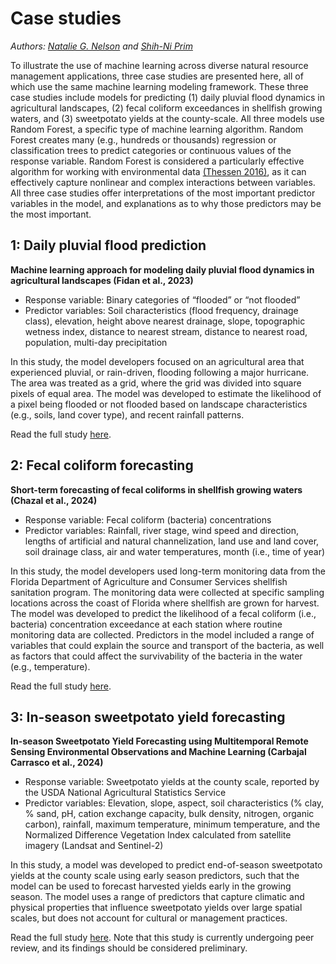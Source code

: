 # Case studies

*Authors: [Natalie G. Nelson](https://bae.ncsu.edu/people/nnelson4/) and [Shih-Ni Prim](https://www.linkedin.com/in/shih-ni-prim-14033336/)*

To illustrate the use of machine learning across diverse natural resource management applications, three case studies are presented here, all of which use the same machine learning modeling framework. These three case studies include models for predicting (1) daily pluvial flood dynamics in agricultural landscapes, (2) fecal coliform exceedances in shellfish growing waters, and (3) sweetpotato yields at the county-scale. All three models use Random Forest, a specific type of machine learning algorithm. Random Forest creates many (e.g., hundreds or thousands) regression or classification trees to predict categories or continuous values of the response variable. Random Forest is considered a particularly effective algorithm for working with environmental data [(Thessen 2016)](https://doi.org/10.3897/oneeco.1.e8621), as it can effectively capture nonlinear and complex interactions between variables. All three case studies offer interpretations of the most important predictor variables in the model, and explanations as to why those predictors may be the most important. 

## 1: Daily pluvial flood prediction

**Machine learning approach for modeling daily pluvial flood dynamics in agricultural landscapes (Fidan et al., 2023)**

* Response variable: Binary categories of “flooded” or “not flooded”
* Predictor variables: Soil characteristics (flood frequency, drainage class), elevation, height above nearest drainage, slope, topographic wetness index, distance to nearest stream, distance to nearest road, population, multi-day precipitation

In this study, the model developers focused on an agricultural area that experienced pluvial, or rain-driven, flooding following a major hurricane. The area was treated as a grid, where the grid was divided into square pixels of equal area. The model was developed to estimate the likelihood of a pixel being flooded or not flooded based on landscape characteristics (e.g., soils, land cover type), and recent rainfall patterns.

Read the full study [here](https://www.sciencedirect.com/science/article/pii/S1364815223001445?dgcid=author). 

## 2: Fecal coliform forecasting

**Short-term forecasting of fecal coliforms in shellfish growing waters (Chazal et al., 2024)**

* Response variable: Fecal coliform (bacteria) concentrations
* Predictor variables: Rainfall, river stage, wind speed and direction, lengths of artificial and natural channelization, land use and land cover, soil drainage class, air and water temperatures, month (i.e., time of year)

In this study, the model developers used long-term monitoring data from the Florida Department of Agriculture and Consumer Services shellfish sanitation program. The monitoring data were collected at specific sampling locations across the coast of Florida where shellfish are grown for harvest. The model was developed to predict the likelihood of a fecal coliform (i.e., bacteria) concentration exceedance at each station where routine monitoring data are collected. Predictors in the model included a range of variables that could explain the source and transport of the bacteria, as well as factors that could affect the survivability of the bacteria in the water (e.g., temperature). 

Read the full study [here](https://doi.org/10.1016/j.marpolbul.2024.116053). 

## 3: In-season sweetpotato yield forecasting

**In-season Sweetpotato Yield Forecasting using Multitemporal Remote Sensing Environmental Observations and Machine Learning (Carbajal Carrasco et al., 2024)**

* Response variable: Sweetpotato yields at the county scale, reported by the USDA National Agricultural Statistics Service
* Predictor variables: Elevation, slope, aspect, soil characteristics (% clay, % sand, pH, cation exchange capacity, bulk density, nitrogen, organic carbon), rainfall, maximum temperature, minimum temperature, and the Normalized Difference Vegetation Index calculated from satellite imagery (Landsat and Sentinel-2)

In this study, a model was developed to predict end-of-season sweetpotato yields at the county scale using early season predictors, such that the model can be used to forecast harvested yields early in the growing season. The model uses a range of predictors that capture climatic and physical properties that influence sweetpotato yields over large spatial scales, but does not account for cultural or management practices. 

Read the full study [here](https://doi.org/10.22541/essoar.171415899.94920111/v1). Note that this study is currently undergoing peer review, and its findings should be considered preliminary.
